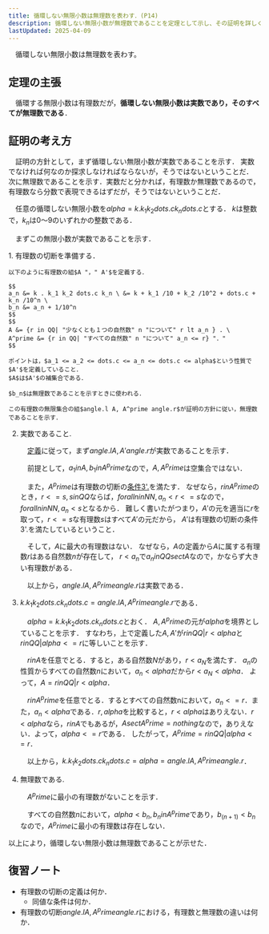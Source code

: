 ```yaml
---
title: 循環しない無限小数は無理数を表わす．(P14)
description: 循環しない無限小数が無理数であることを定理として示し、その証明を詳しく解説します。無限小数の性質と有理数の切断を用いた論証を学びましょう。
lastUpdated: 2025-04-09
---
```


<Card title="定理(無理数)">
　循環しない無限小数は無理数を表わす。
</Card>

## 定理の主張
　循環する無限小数は有理数だが，**循環しない無限小数は実数であり，そのすべてが無理数である**．


## 証明の考え方
　証明の方針として，まず循環しない無限小数が実数であることを示す．
実数でなければ何なのか探求しなければならないが，そうではないということだ．
次に無理数であることを示す．実数だと分かれば，有理数か無理数であるので，
有理数なら分数で表現できるはずだが，そうではないということだ．

　任意の循環しない無限小数を$alpha = k . k_1 k_2 dots.c k_n dots.c$とする．
$k$は整数で，$k_n$は$0$〜$9$のいずれかの整数である．

　まずこの無限小数が実数であることを示す．

<Steps>
1. 有理数の切断を準備する．

    以下のように有理数の組$A "，" A'$を定義する．

    $$
    a_n &= k . k_1 k_2 dots.c k_n \ &= k + k_1 /10 + k_2 /10^2 + dots.c + k_n /10^n \
    b_n &= a_n + 1/10^n
    $$
    $$
    A &= {r in QQ| "少なくとも１つの自然数" n "について" r lt a_n } . \
    A^prime &= {r in QQ| "すべての自然数" n "について" a_n <= r} "．"
    $$

    ポイントは，$a_1 <= a_2 <= dots.c <= a_n <= dots.c <= alpha$という性質で$A'$を定義していること．
    $A$は$A'$の補集合である．

    $b_n$は無理数であることを示すときに使われる．

    この有理数の無限集合の組$angle.l A, A^prime angle.r$が証明の方針に従い，無理数であることを示す．


2. 実数であること.

    　[定義](/real_number/010_dedekind_cut/)に従って，まず$angle.l A, A' angle.r$が実数であることを示す．

    　前提として，$a_1 in A, b_1 in A^prime$なので，$A, A^prime$は空集合ではない．

    　また，$A^prime$は有理数の切断の[条件3'.](/real_number/010_dedekind_cut/#実数の等号)を満たす．
    なぜなら，$r in A^prime$のとき，$r <= s, s in QQ$ならば，$forall n in NN, a_n < r <= s$なので，$forall n in NN, a_n < s$となるから．
    難しく書いたがつまり，$A'$の元を適当に$r$を取って，$r <= s$な有理数$s$はすべて$A'$の元だから，
    $A'$は有理数の切断の条件3'.を満たしているということ．

    　そして，$A$に最大の有理数はない．
    なぜなら，$A$の定義から$A$に属する有理数$r$はある自然数$n$が存在して，
    $r < a_n$で$a_n in QQ sect A$なので，かならず大きい有理数がある．

    　以上から，$angle.l A, A^prime angle.r$は実数である．


3. $k . k_1 k_2 dots.c k_n dots.c = angle.l A, A^prime angle.r$である．

    　$alpha = k . k_1 k_2 dots.c k_n dots.c$とおく．
    $A, A^prime$の元が$alpha$を境界としていることを示す．
    すなわち，上で定義した$A, A'$が${r in QQ|r < alpha}$と${r in QQ|alpha <= r}$に等しいことを示す．
    
    　$r in A$を任意でとる．すると，ある自然数$N$があり，$r < a_N$を満たす．
    $a_n$の性質からすべての自然数$n$において，$a_n < alpha$だから$r < a_N < alpha$．
    よって，$A = {r in QQ|r < alpha}$．
    
    　$r in A^prime$を任意でとる．するとすべての自然数nにおいて，$a_n <= r$．また，$a_n < alpha$である．$r, alpha$を比較すると，$r < alpha$はありえない．$r < alpha$なら，$r in A$でもあるが，$A sect A^prime = nothing$なので，ありえない．よって，$alpha <= r$である．
    したがって，$A^prime = {r in QQ|alpha <= r}$．
    
    　以上から，$k . k_1 k_2 dots.c k_n dots.c = alpha = angle.l A, A^prime angle.r$．
  
4. 無理数である.

    　$A^prime$に最小の有理数がないことを示す．
    
    　すべての自然数$n$において，$alpha < b_n, b_n in A^prime$であり，$b_(n + 1) < b_n$なので，$A^prime$に最小の有理数は存在しない．

</Steps>

以上により，循環しない無限小数は無理数であることが示せた．



## 復習ノート
- 有理数の切断の定義は何か．
  - 同値な条件は何か．
- 有理数の切断$angle.l A, A^prime angle.r$における，有理数と無理数の違いは何か．